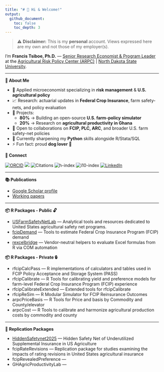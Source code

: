 ```yaml
---
title: "# 👋 Hi & Welcome!"
output:
  github_document:
    toc: false
    toc_depth: 3
---
```


<!-- README.md is generated from README.Rmd. Please edit that file -->

> ⚠️ **Disclaimer:** This is my **personal** account. Views expressed here are my own and not those of my employer(s).  

I’m **Francis Tsiboe, Ph.D.** — [Senior Research Economist & Program Leader](https://www.arpc-ndsu.com/team/francis-tsiboe) at the [Agricultural Risk Policy Center (ARPC)](https://www.arpc-ndsu.com/) | [North Dakota State University](https://www.ndsu.edu/).

---

**🔎 About Me**   

- 🏢 Applied microeconomist specializing in **risk management** & **U.S. agricultural policy**  
- 📈 Research: actuarial updates in **Federal Crop Insurance**, farm safety-nets, and policy evaluation  
- 🔭 Projects:
  - **80%** → Building an open-source **U.S. farm-policy simulator**  
  - **20%** → Research on **agricultural productivity in Ghana**  
- 👯 Open to collaborations on **FCIP, PLC, ARC**, and broader U.S. farm safety-net policies  
- 🌱 Currently sharpening my **Python** skills alongside R/Stata/SQL  
- ⚡ Fun fact: proud **dog lover** 🐶  


**🔗 Connect**  

[![ORCID](https://img.shields.io/badge/ORCID-0000_0001_5984_1072-green)](https://orcid.org/0000-0001-5984-1072)
[![](https://img.shields.io/badge/GoogleScholar-Francis_Tsiboe-grey?style=flat-square&labelColor=4285F4&logo=googlescholar&logoColor=white)](https://scholar.google.com/citations?user=ox2t_YIAAAAJ&hl=en)
![Citations](https://img.shields.io/badge/dynamic/json?label=Citations&query=$.citations&url=https://raw.githubusercontent.com/ftsiboe/ftsiboe/main/data-raw/scholar-metrics.json)
![h-index](https://img.shields.io/badge/dynamic/json?label=h-index&query=$.h_index&url=https://raw.githubusercontent.com/ftsiboe/ftsiboe/main/data-raw/scholar-metrics.json)
![i10-index](https://img.shields.io/badge/dynamic/json?label=i10-index&query=$.i10_index&url=https://raw.githubusercontent.com/ftsiboe/ftsiboe/main/data-raw/scholar-metrics.json)
[![LinkedIn](https://img.shields.io/badge/LinkedIn-Francis_Tsiboe-0A66C2?logo=linkedin)](https://www.linkedin.com/in/francis-tsiboe-02b97248/)

---

**📚 Publications**  

- [Google Scholar profile](https://scholar.google.com/citations?user=ox2t_YIAAAAJ&hl=en)  
- [Working papers](https://github.com/ftsiboe/ftsiboe/wiki/My-working-papers)  

---

**📦 R Packages - Public 🔓**  

- [USFarmSafetyNetLab](https://github.com/ftsiboe/USFarmSafetyNetLab) — Analytical tools and resources dedicated to United States agricultural safety net programs.  
- [fcipDemand](https://github.com/ftsiboe/rfcipDemand) — Tools to estimate Federal Crop Insurance Program (FCIP) demand  
- [rexcelbridge](https://github.com/ftsiboe/rexcelbridge) — Vendor-neutral helpers to evaluate Excel formulas from R via COM automation  


**📦 R Packages - Private 🔒**  

- rfcipCalcPass — R implementations of calculators and tables used in FCIP Policy Acceptance and Storage System (PASS)
- rfcipCalibrate — R Tools for calibrating yield and preference models for farm-level Federal Crop Insurance Program (FCIP) experience
- rfcipCalibrateExtended — Extended tools for rfcipCalibrate
- rfcipReSim — R Modular Simulator for FCIP Reinsurance Outcomes
- arpcPriceBasis — R Tools for Price and basis by Commodity and County/elevator
- arpcCost — R Tools to calibrate and harmonize agricultural production costs by commodity and county

---

**🔁 Replication Packages**  

- [HiddenSafetynet2025](https://github.com/ftsiboe/HiddenSafetynet2025) — Hidden Safety Net of Underutilized Supplemental Insurance in US Agriculture  
- fcipRateRevisions — Replication package for studies examining the impacts of rating revisions in United States agricultural insurance
- fcipRevealedPreference — 
- GHAgricProductivityLab —


<!--
**ftsiboe/ftsiboe** is a ✨ _special_ ✨ repository because its `README.md` (this file) appears on your GitHub profile.

Here are some ideas to get you started:

![GitHub stats](https://github-readme-stats.vercel.app/api?username=ftsiboe&show_icons=true)
# Francis Tsiboe

**Senior Research Economist @ ARPC, NDSU**

- 🌱 Developing an open‑source U.S. farm policy simulator  
- 🌱 Developing an open‑source U.S. farm policy simulator  
- 📈 Modeling actuarial updates in Federal Crop Insurance  
- 🛠️ Tech: R · Python · Stata · SQL  
- 📂 Key repos: [GH‑Agric‑Productivity‑Lab](https://github.com/ftsiboe/GH-Agric-Productivity-Lab), [FCIP‑Actuarial‑Updates](https://github.com/ftsiboe/FCIP-Actuarial-Updates)  
- 📫 francis.tsiboe@ndsu.edu · [LinkedIn](https://linkedin.com/in/francis-tsiboe) · [Twitter](https://twitter.com/ftsiboe)


- 🔭 I’m currently working on ...
- 🌱 I’m currently learning ...
- 👯 I’m looking to collaborate on ...
- 🤔 I’m looking for help with ...
- 💬 Ask me about ...
- 📫 How to reach me: ...
- 😄 Pronouns: ...
- ⚡ Fun fact: ...
-->
